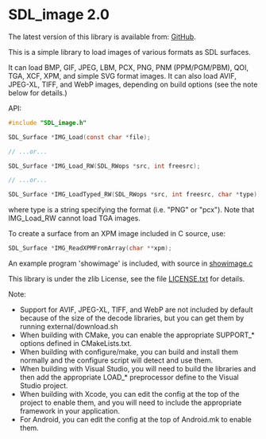 = SDL_image 2.0 =

The latest version of this library is available from: [https://github.com/libsdl-org/SDL_image/releases GitHub].

This is a simple library to load images of various formats as SDL surfaces.

It can load BMP, GIF, JPEG, LBM, PCX, PNG, PNM (PPM/PGM/PBM), QOI, TGA, XCF, XPM, and simple SVG format images. It can also load AVIF, JPEG-XL, TIFF, and WebP images, depending on build options (see the note below for details.)

API:

<syntaxhighlight lang='c'>
#include "SDL_image.h"

SDL_Surface *IMG_Load(const char *file);

// ...or...

SDL_Surface *IMG_Load_RW(SDL_RWops *src, int freesrc);

// ...or...

SDL_Surface *IMG_LoadTyped_RW(SDL_RWops *src, int freesrc, char *type);
</syntaxhighlight>

where type is a string specifying the format (i.e. "PNG" or "pcx").
Note that IMG_Load_RW cannot load TGA images.

To create a surface from an XPM image included in C source, use:

<syntaxhighlight lang='c'>
SDL_Surface *IMG_ReadXPMFromArray(char **xpm);
</syntaxhighlight>

An example program 'showimage' is included, with source in [https://github.com/libsdl-org/SDL_image/blob/main/showimage.c showimage.c]

This library is under the zlib License, see the file [https://github.com/libsdl-org/SDL_image/blob/main/LICENSE.txt LICENSE.txt] for details.

Note:

* Support for AVIF, JPEG-XL, TIFF, and WebP are not included by default because of the size of the decode libraries, but you can get them by running external/download.sh
* When building with CMake, you can enable the appropriate SUPPORT_* options defined in CMakeLists.txt.
* When building with configure/make, you can build and install them normally and the configure script will detect and use them.
* When building with Visual Studio, you will need to build the libraries and then add the appropriate LOAD_* preprocessor define to the Visual Studio project.
* When building with Xcode, you can edit the config at the top of the project to enable them, and you will need to include the appropriate framework in your application.
* For Android, you can edit the config at the top of Android.mk to enable them.
